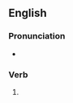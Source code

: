 ==English==

===Pronunciation===
* {{rhymes|en|ʊlft}}

===Verb===
{{head|en|verb form}}

# {{en-past of|engulf}}